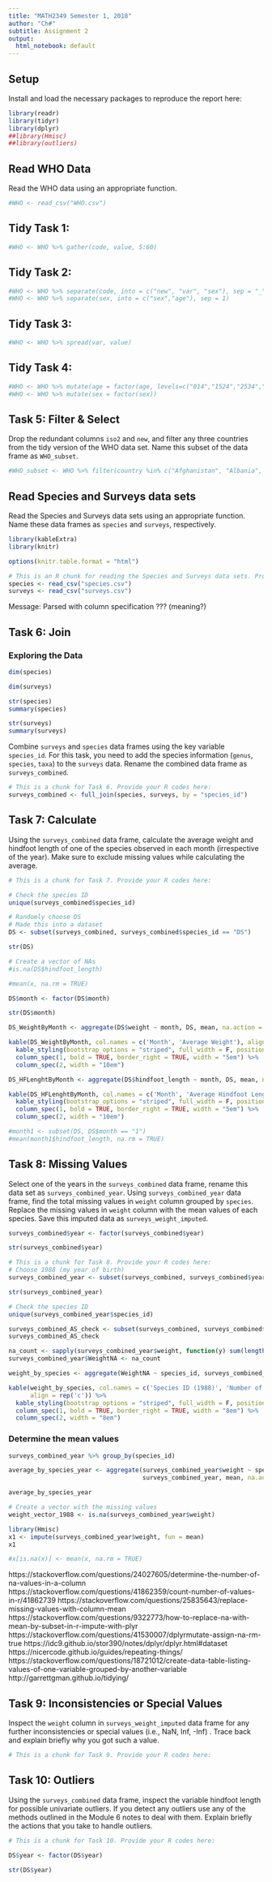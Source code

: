 ```yaml
---
title: "MATH2349 Semester 1, 2018"
author: "Ch#"
subtitle: Assignment 2
output:
  html_notebook: default
---
```




## Setup

Install and load the necessary packages to reproduce the report here:

```r
library(readr)
library(tidyr)
library(dplyr)
##library(Hmisc)
##library(outliers)
```

## Read WHO Data
Read the WHO data using an appropriate function.

```r
#WHO <- read_csv("WHO.csv")
```

## Tidy Task 1:
```r
#WHO <- WHO %>% gather(code, value, 5:60)
```

## Tidy Task 2:
```r
#WHO <- WHO %>% separate(code, into = c("new", "var", "sex"), sep = "_")
#WHO <- WHO %>% separate(sex, into = c("sex","age"), sep = 1)
```

## Tidy Task 3:
```r
#WHO <- WHO %>% spread(var, value)
```

## Tidy Task 4: 
```r
#WHO <- WHO %>% mutate(age = factor(age, levels=c("014","1524","2534","3544","4554","5564","65"), labels=c("<15","15-24","25-34","35-44","45-54","55-64","65>="), ordered=TRUE))
#WHO <- WHO %>% mutate(sex = factor(sex))
```

## Task 5: Filter & Select
Drop the redundant columns `iso2` and `new`, and filter any three countries from the tidy version of the WHO data set. Name this subset of the data frame as `WHO_subset`.

```r
#WHO_subset <- WHO %>% filter(country %in% c("Afghanistan", "Albania", "Algeria")) %>% select(-(iso2),-(new))
```



## Read Species and Surveys data sets

Read the Species and Surveys data sets using an appropriate function. Name these data frames as `species` and `surveys`, respectively.

```r
library(kableExtra)
library(knitr)
```

```r
options(knitr.table.format = "html")
```

```r
# This is an R chunk for reading the Species and Surveys data sets. Provide your R codes here:
species <- read_csv("species.csv")
surveys <- read_csv("surveys.csv")
```

Message: Parsed with column specification ??? (meaning?)

## Task 6: Join

### Exploring the Data
```r
dim(species)
```
```r
dim(surveys)
```
```r
str(species)
summary(species)
```

```r
str(surveys)
summary(surveys)
```

Combine `surveys` and `species` data frames using the key variable `species_id`. For this task, you need to add the species information (`genus`, `species`, `taxa`) to the `surveys` data.  Rename the combined data frame as `surveys_combined`.

```r
# This is a chunk for Task 6. Provide your R codes here: 
surveys_combined <- full_join(species, surveys, by = "species_id")
```

## Task 7: Calculate 

Using the `surveys_combined` data frame, calculate the average weight and hindfoot length of one of the species observed in each month (irrespective of the year). Make sure to exclude missing values while calculating the average.

```r
# This is a chunk for Task 7. Provide your R codes here: 

```

```r
# Check the species ID
unique(surveys_combined$species_id)
```

```r
# Randomly choose DS
# Made this into a dataset
DS <- subset(surveys_combined, surveys_combined$species_id == "DS")
```

```r
str(DS)
```

```r
# Create a vector of NAs
#is.na(DS$hindfoot_length)

#mean(x, na.rm = TRUE)

```

```r
DS$month <- factor(DS$month)
```

```r
str(DS$month)
```

```r
DS_WeightByMonth <- aggregate(DS$weight ~ month, DS, mean, na.action = na.omit)
```

```r
kable(DS_WeightByMonth, col.names = c('Month', 'Average Weight'), align = rep('c')) %>%
  kable_styling(bootstrap_options = "striped", full_width = F, position = "left") %>%
  column_spec(1, bold = TRUE, border_right = TRUE, width = "5em") %>%
  column_spec(2, width = "10em")
```

```r
DS_HFLenghtByMonth <- aggregate(DS$hindfoot_length ~ month, DS, mean, na.action = na.omit)
```

```r
kable(DS_HFLenghtByMonth, col.names = c('Month', 'Average Hindfoot Length'), align = rep('c')) %>%
  kable_styling(bootstrap_options = "striped", full_width = F, position = "left") %>%
  column_spec(1, bold = TRUE, border_right = TRUE, width = "5em") %>%
  column_spec(2, width = "10em")
```

```r
#month1 <- subset(DS, DS$month == "1")
#mean(month1$hindfoot_length, na.rm = TRUE)
```

## Task 8: Missing Values

Select one of the years in the `surveys_combined` data frame, rename this data set as `surveys_combined_year`. Using `surveys_combined_year` data frame, find the total missing values in `weight` column grouped by `species`. Replace the missing values in `weight` column with the mean values of each species. Save this imputed data as `surveys_weight_imputed`.

```r
surveys_combined$year <- factor(surveys_combined$year)
```

```r
str(surveys_combined$year)
```

```r
# This is a chunk for Task 8. Provide your R codes here: 
# Choose 1988 (my year of birth)
surveys_combined_year <- subset(surveys_combined, surveys_combined$year == "1988")
```

```r
str(surveys_combined_year)
```

```r
# Check the species ID
unique(surveys_combined_year$species_id)
```

```r
surveys_combined_AS_check <- subset(surveys_combined, surveys_combined$species_id == "AS")
surveys_combined_AS_check
```

```r
na_count <- sapply(surveys_combined_year$weight, function(y) sum(length(which(is.na(y)))))
surveys_combined_year$WeightNA <- na_count
```

```r
weight_by_species <- aggregate(WeightNA ~ species_id, surveys_combined_year, FUN = length)
```

```r
kable(weight_by_species, col.names = c('Species ID (1988)', 'Number of NA Weight Values'), 
      align = rep('c')) %>%
  kable_styling(bootstrap_options = "striped", full_width = F, position = "left") %>%
  column_spec(1, bold = TRUE, border_right = TRUE, width = "8em") %>%
  column_spec(2, width = "8em")
```

### Determine the mean values

```r
surveys_combined_year %>% group_by(species_id)
```

```r
average_by_species_year <- aggregate(surveys_combined_year$weight ~ species_id, 
                                     surveys_combined_year, mean, na.action = na.omit)
```

```r
average_by_species_year
```

```r
# Create a vector with the missing values
weight_vector_1988 <- is.na(surveys_combined_year$weight)

library(Hmisc)
x1 <- impute(surveys_combined_year$weight, fun = mean)
x1

#x[is.na(x)] <- mean(x, na.rm = TRUE)
```

https://stackoverflow.com/questions/24027605/determine-the-number-of-na-values-in-a-column
https://stackoverflow.com/questions/41862359/count-number-of-values-in-r/41862739
https://stackoverflow.com/questions/25835643/replace-missing-values-with-column-mean
https://stackoverflow.com/questions/9322773/how-to-replace-na-with-mean-by-subset-in-r-impute-with-plyr
https://stackoverflow.com/questions/41530007/dplyrmutate-assign-na-rm-true
https://idc9.github.io/stor390/notes/dplyr/dplyr.html#dataset
https://nicercode.github.io/guides/repeating-things/
https://stackoverflow.com/questions/18721012/create-data-table-listing-values-of-one-variable-grouped-by-another-variable
http://garrettgman.github.io/tidying/


## Task 9: Inconsistencies or Special Values

Inspect the `weight` column in `surveys_weight_imputed` data frame for any further inconsistencies or special values (i.e., NaN, Inf, -Inf) . Trace back and explain briefly why you got such a value.

```r

# This is a chunk for Task 9. Provide your R codes here: 


```




## Task 10: Outliers

Using the `surveys_combined` data frame, inspect the variable hindfoot length for possible univariate outliers. If you detect any outliers use any of the methods outlined in the Module 6 notes to deal with them. Explain briefly the actions that you take to handle outliers. 

```r

# This is a chunk for Task 10. Provide your R codes here: 


```






```r
DS$year <- factor(DS$year)
```

```r
str(DS$year)
```




<br>
<br>

